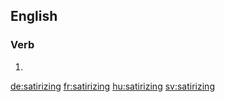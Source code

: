 ==English==

===Verb===
{{head|en}}

# {{present participle of|satirize|lang=en}}

[[de:satirizing]]
[[fr:satirizing]]
[[hu:satirizing]]
[[sv:satirizing]]